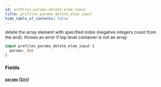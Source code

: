 ```yaml
---
id: profiles-params-delete-elem-input
title: profiles_params_delete_elem_input
hide_table_of_contents: false
---
```


delete the array element with specified index (negative integers count from the end). throws an error if top level container is not an array

```graphql
input profiles_params_delete_elem_input {
  params: Int
}
```

### Fields

#### [`params`](#) ([`Int`](../scalars/int))
